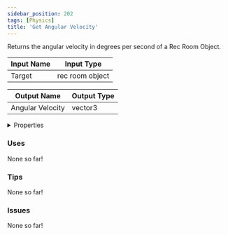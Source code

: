 ```yaml
---
sidebar_position: 202
tags: [Physics]
title: 'Get Angular Velocity'
---
```


Returns the angular velocity in degrees per second of a Rec Room Object.



<IChip uuid="0922120c-c5b8-4109-8001-61b3131072a4"/>

| Input Name | Input Type |
|-----------|-----------|
| Target | rec room object |

| Output Name | Output Type |
|-----------|-----------|
| Angular Velocity | vector3 |


<details>
  <summary>Properties</summary>
  <div>
    <div>
    <table>
      <thead>
        <tr>
          <th>Is beta required?</th>
          <th>No</th>
        </tr>
        <tr>
          <th>Is this chip a trolling risk?</th>
          <th>No</th>
        </tr>
        <tr>
          <th>Is this chip a role assignment risk?</th>
          <th>No</th>
        </tr>
        <tr>
          <th>Chip UUID</th>
          <th>0922120c-c5b8-4109-8001-61b3131072a4</th>
        </tr>
        <tr>
          <th>Room availability</th>
          <th>Available everywhere</th>
        </tr>
      </thead>
    </table>
    </div>
  </div>
</details>

### Uses

None so far!

### Tips

None so far!

### Issues

None so far!